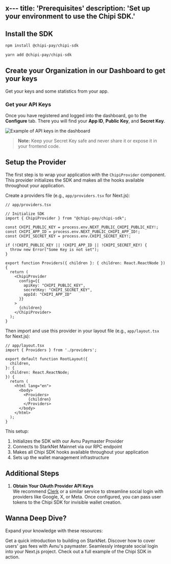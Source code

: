 x---
title: 'Prerequisites'
description: 'Set up your environment to use the Chipi SDK.'
---

## Install the SDK

<CodeGroup>

```bash npm
npm install @chipi-pay/chipi-sdk
```
```bash yarn
yarn add @chipi-pay/chipi-sdk
```

</CodeGroup>

## Create your Organization in our Dashboard to get your keys

<CardGroup cols={6}>
  <Card
    title="Go to Dashboard"
    icon="rocket"
    href="https://dashboard.chipipay.com/"
  >
    Get your keys and some statistics from your app.
  </Card>
</CardGroup>

### Get your API Keys

Once you have registered and logged into the dashboard, go to the **Configure** tab. There you will find your **App ID**, **Public Key**, and **Secret Key**. 

  ![Example of API keys in the dashboard](./images/api-keys-example.png)

> **Note:** Keep your Secret Key safe and never share it or expose it in your frontend code.

## Setup the Provider

The first step is to wrap your application with the `ChipiProvider` component. This provider initializes the SDK and makes all the hooks available throughout your application.

Create a providers file (e.g., `app/providers.tsx` for Next.js):

```tsx
// app/providers.tsx

// Initialize SDK
import { ChipiProvider } from "@chipi-pay/chipi-sdk";

const CHIPI_PUBLIC_KEY = process.env.NEXT_PUBLIC_CHIPI_PUBLIC_KEY!;
const CHIPI_APP_ID = process.env.NEXT_PUBLIC_CHIPI_APP_ID!;
const CHIPI_SECRET_KEY = process.env.CHIPI_SECRET_KEY!;

if (!CHIPI_PUBLIC_KEY || !CHIPI_APP_ID || !CHIPI_SECRET_KEY) {
  throw new Error("Some Key is not set");
}

export function Providers({ children }: { children: React.ReactNode }) {
  return (
    <ChipiProvider
      config={{
        apiKey: "CHIPI_PUBLIC_KEY",
        secretKey: "CHIPI_SECRET_KEY",
        appId: "CHIPI_APP_ID"
      }}
    >
      {children}
    </ChipiProvider>
  );
}
```

Then import and use this provider in your layout file (e.g., `app/layout.tsx` for Next.js):

```tsx
// app/layout.tsx
import { Providers } from './providers';

export default function RootLayout({
  children,
}: {
  children: React.ReactNode;
}) {
  return (
    <html lang="en">
      <body>
        <Providers>
          {children}
        </Providers>
      </body>
    </html>
  );
}
```

This setup:
1. Initializes the SDK with our Avnu Paymaster Provider
2. Connects to StarkNet Mainnet via our RPC endpoint
3. Makes all Chipi SDK hooks available throughout your application
4. Sets up the wallet management infrastructure

## Additional Steps

1. **Obtain Your OAuth Provider API Keys**  
   We recommend [Clerk](https://clerk.com/) or a similar service to streamline social login with providers like Google, X, or Meta. Once configured, you can pass user tokens to the Chipi SDK for invisible wallet creation.


## Wanna Deep Dive?

Expand your knowledge with these resources:

<CardGroup cols={2}>
  <Card
    title="Learn to Ship Your First Smart Contract"
    icon="rocket"
    href="https://docs.starknet.io/quick-start/overview/"
  >
    Get a quick introduction to building on StarkNet.
  </Card>
  <Card
    title="Sponsor Transactions"
    icon="hand-holding-dollar"
    href="https://doc.avnu.fi/avnu-paymaster/overview"
  >
    Discover how to cover users' gas fees with Avnu's paymaster.
  </Card>
  <Card
    title="Set Up Clerk + Next.js"
    icon="users"
    href="https://clerk.com/docs/quickstarts/nextjs"
  >
    Seamlessly integrate social login into your Next.js project.
  </Card>
  <Card
    title="See Our Live Demo"
    icon="eye"
    href="https://chipi-sdk-clerk-demo.vercel.app/"
  >
    Check out a full example of the Chipi SDK in action.
  </Card>
</CardGroup>
